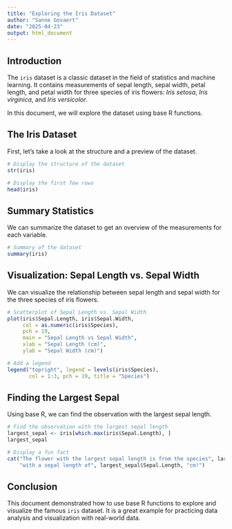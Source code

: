 ```yaml
---
title: "Exploring the Iris Dataset"
author: "Sanne Govaert"
date: "2025-04-23"
output: html_document
---
```


## Introduction

The `iris` dataset is a classic dataset in the field of statistics and machine learning. It contains measurements of sepal length, sepal width, petal length, and petal width for three species of iris flowers: *Iris setosa*, *Iris virginica*, and *Iris versicolor*.

In this document, we will explore the dataset using base R functions.

## The Iris Dataset

First, let's take a look at the structure and a preview of the dataset.

```r
# Display the structure of the dataset
str(iris)

# Display the first few rows
head(iris)
```

## Summary Statistics

We can summarize the dataset to get an overview of the measurements for each variable.

```r
# Summary of the dataset
summary(iris)
```

## Visualization: Sepal Length vs. Sepal Width

We can visualize the relationship between sepal length and sepal width for the three species of iris flowers.

```r
# Scatterplot of Sepal Length vs. Sepal Width
plot(iris$Sepal.Length, iris$Sepal.Width,
     col = as.numeric(iris$Species),
     pch = 19,
     main = "Sepal Length vs Sepal Width",
     xlab = "Sepal Length (cm)",
     ylab = "Sepal Width (cm)")

# Add a legend
legend("topright", legend = levels(iris$Species),
       col = 1:3, pch = 19, title = "Species")
```

## Finding the Largest Sepal

Using base R, we can find the observation with the largest sepal length.

```r
# Find the observation with the largest sepal length
largest_sepal <- iris[which.max(iris$Sepal.Length), ]
largest_sepal

# Display a fun fact
cat("The flower with the largest sepal length is from the species", largest_sepal$Species, 
    "with a sepal length of", largest_sepal$Sepal.Length, "cm!")
```

## Conclusion

This document demonstrated how to use base R functions to explore and visualize the famous `iris` dataset. It is a great example for practicing data analysis and visualization with real-world data.

